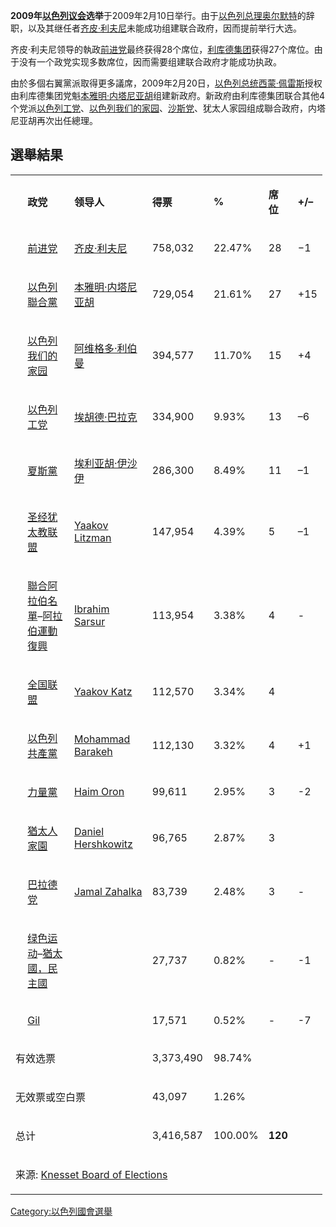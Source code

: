 '''2009年[[以色列议会|以色列议会]]选举'''于2009年2月10日举行。由于[[以色列总理|以色列总理]][[奥尔默特|奥尔默特]]的辞职，以及其继任者[[齐皮·利夫尼|齐皮·利夫尼]]未能成功组建联合政府，因而提前举行大选。

齐皮·利夫尼领导的執政[[前进党|前进党]]最终获得28个席位，[[利库德集团|利库德集团]]获得27个席位。由于没有一个政党实现多数席位，因而需要组建联合政府才能成功执政。

由於多個右翼黨派取得更多議席，2009年2月20日，[[以色列总统|以色列总统]][[西蒙·佩雷斯|西蒙·佩雷斯]]授权由利库德集团党魁[[本雅明·内塔尼亚胡|本雅明·内塔尼亚胡]]组建新政府。新政府由利库德集团联合其他4个党派[[以色列工党|以色列工党]]、[[以色列我们的家园|以色列我们的家园]]、[[沙斯党|沙斯党]]、犹太人家园组成聯合政府，内塔尼亚胡再次出任總理。

== 選舉結果 ==
{| class="wikitable" border=0 cellpadding=1 cellspacing=1 width=50% style="border:1px solid black"
|- bgcolor=#CCCCFF
| width="1%" |
| width="24%" |'''政党'''
| width="30%" | '''领导人'''
| width="20%" | '''得票'''
| width="15%" | '''%'''
| width="5%" | '''席位'''
| width="5%" | ''' +/–'''
|- 
|bgcolor="#32127A"| ||  [[前进党|前进党]] ||[[齐皮·利夫尼|齐皮·利夫尼]] || 758,032  || 22.47%  || 28 || −1
|- 
|bgcolor="#0000FF"| ||[[利库德集团|以色列聯合黨]]  ||[[本雅明·内塔尼亚胡|本雅明·内塔尼亚胡]] ||729,054  || 21.61%|| 27 ||+15
|-
|bgcolor="#191970"| || [[以色列我们的家园|以色列我们的家园]]  || [[阿维格多·利伯曼|阿维格多·利伯曼]]|| 394,577 || 11.70%|| 15 ||+4
|- 
|bgcolor="#C61318"| || [[以色列工党|以色列工党]] || [[埃胡德·巴拉克|埃胡德·巴拉克]] || 334,900 || 9.93%|| 13 ||–6
|- 
|bgcolor="#013068"| || [[沙斯党|夏斯黨]] || [[埃利亚胡·伊沙伊|埃利亚胡·伊沙伊]]|| 286,300 ||8.49% || 11 ||–1
|- 
|bgcolor=bgcolor="#000000"| || [[圣经犹太教联盟|圣经犹太教联盟]] || [[Yaakov_Litzman|Yaakov Litzman]] || 147,954 || 4.39%||  5||–1
|- 
|bgcolor="#BFFF00"| || [[聯合阿拉伯名單|聯合阿拉伯名單]]–[[阿拉伯運動復興|阿拉伯運動復興]]  ||[[Ibrahim_Sarsur|Ibrahim Sarsur]] || 113,954 ||3.38% ||4  ||-
|- 
|bgcolor="#FF7F00"| || [[全国联盟|全国联盟]]  ||[[Yaakov_Katz|Yaakov Katz]] || 112,570 || 3.34%|| 4 ||
|- 
|bgcolor="#FF0000"| ||[[以色列共產黨|以色列共產黨]] || 	[[Mohammad_Barakeh|Mohammad Barakeh]]  || 112,130 ||3.32% || 4 ||+1
|- 
|bgcolor="#00FF00"| || [[梅雷茲黨|力量黨]] || [[Haim_Oron|Haim Oron]] || 99,611 ||2.95% || 3 ||-2
|- 
|bgcolor="#ED9121"| || [[猶太人家園|猶太人家園]] || 	[[Daniel_Hershkowitz|Daniel Hershkowitz]] || 96,765 ||2.87% || 3 ||
|- 
|bgcolor="#FFA500"| || [[巴拉德党|巴拉德党]]  || [[Jamal_Zahalka|Jamal Zahalka]]|| 83,739 || 2.48%|| 3 ||-
|- 
|bgcolor="#228B22"| || [[绿色运动|绿色运动]]–[[猶太國，民主國|猶太國，民主國]] ||  || 27,737 ||0.82% || - ||-1
|- 
|bgcolor="grey"| || [[Gil|Gil]] ||  || 17,571 || 0.52%|| - ||-7
|- 
|colspan=3|有效选票||3,373,490||98.74%|| ||
|- 
|colspan=3|无效票或空白票||43,097||1.26%|| ||
|- 
|colspan=3|总计||3,416,587||100.00%||'''120'''||
|-
|align=left colspan=8|来源: [http://www.knesset.gov.il/elections18/heb/results/main_Results.aspx Knesset Board of Elections]{{Wayback|url=http://www.knesset.gov.il/elections18/heb/results/main_Results.aspx |date=20150129163359 }}
|}

{{以色列選舉}}

[[Category:以色列國會選舉|Category:以色列國會選舉]]